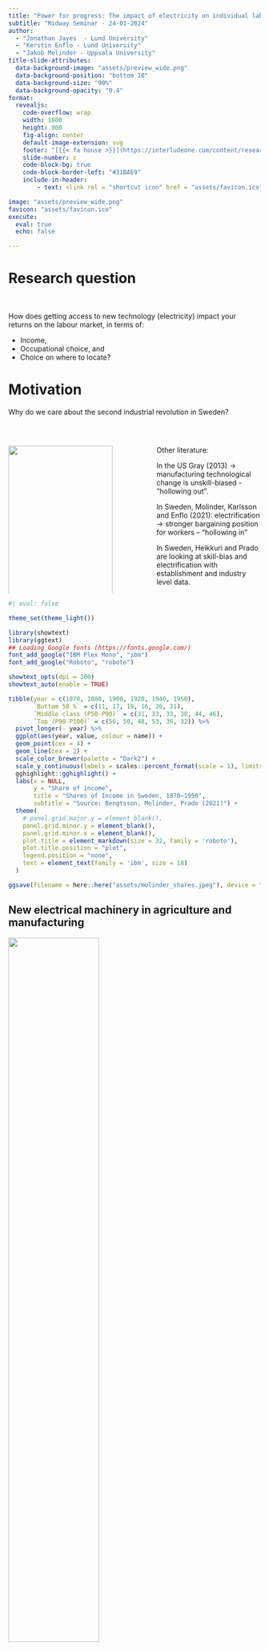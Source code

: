 ```yaml
---
title: "Power for progress: The impact of electricity on individual labor market outcomes"
subtitle: "Midway Seminar - 24-01-2024"
author: 
  - "Jonathan Jayes  - Lund University"
  - "Kerstin Enflo - Lund University"
  - "Jakob Molinder - Uppsala University"
title-slide-attributes:
  data-background-image: "assets/preview_wide.png"
  data-background-position: "bottom 10"
  data-background-size: "90%"
  data-background-opacity: "0.4"
format: 
  revealjs:
    code-overflow: wrap
    width: 1600
    height: 900
    fig-align: center
    default-image-extension: svg
    footer: "[{{< fa house >}}](https://interludeone.com/content/research.html)"
    slide-number: c
    code-block-bg: true
    code-block-border-left: "#31BAE9"
    include-in-header: 
        - text: <link rel = "shortcut icon" href = "assets/favicon.ico" />

image: "assets/preview_wide.png"
favicon: "assets/favicon.ico"
execute: 
  eval: true
  echo: false

---
```


# Research question{#sec-researchquestion background-color="#1C9E77"}

<br>

How does getting access to new technology (electricity) impact your returns on the labour market, in terms of:

- Income, 
- Occupational choice, and 
- Choice on where to locate?

# Motivation{#sec-motivation}

Why do we care about the second industrial revolution in Sweden?



<br>


:::: {.columns}

::: {.column width="45%"}
![](assets/molinder_shares.jpeg){fig-align="center" width=100%}

:::

::: {.column width="10%"}
:::

::: {.column width="45%"}

Other literature: 

In the US Gray (2013) -> manufacturing technological change is unskill-biased - “hollowing out”.

In Sweden, Molinder, Karlsson and Enflo (2021): electrification -> stronger bargaining position for workers – “hollowing in”

In Sweden, Heikkuri and Prado are looking at skill-bias and electrification with establishment and industry level data.

:::

::::



```r
#| eval: false

theme_set(theme_light())

library(showtext)
library(ggtext)
## Loading Google fonts (https://fonts.google.com/)
font_add_google("IBM Plex Mono", "ibm")
font_add_google("Roboto", "roboto")

showtext_opts(dpi = 300)
showtext_auto(enable = TRUE)

tibble(year = c(1870, 1880, 1900, 1920, 1940, 1950),
       `Bottom 50 %` = c(11, 17, 19, 16, 20, 21),
       `Middle class (P50-P90)` = c(31, 33, 33, 30, 44, 46),
       `Top (P90-P100)` = c(56, 50, 48, 53, 36, 32)) %>% 
  pivot_longer(- year) %>% 
  ggplot(aes(year, value, colour = name)) +
  geom_point(cex = 4) +
  geom_line(cex = 2) +
  scale_color_brewer(palette = "Dark2") +
  scale_y_continuous(labels = scales::percent_format(scale = 1), limits = c(0, NA)) +
  gghighlight::gghighlight() +
  labs(x = NULL,
       y = "Share of income",
       title = "Shares of Income in Sweden, 1870–1950",
       subtitle = "Source: Bengtsson, Molinder, Prado (2021)") +
  theme(
    # panel.grid.major.y = element_blank(),
    panel.grid.minor.y = element_blank(),
    panel.grid.minor.x = element_blank(),
    plot.title = element_markdown(size = 32, family = 'roboto'),
    plot.title.position = "plot",
    legend.position = "none",
    text = element_text(family = 'ibm', size = 18)
  ) 

ggsave(filename = here::here("assets/molinder_shares.jpeg"), device = "jpeg", width = 220, height = 160, units = "mm", dpi = 300)

```


## New electrical machinery in agriculture and manufacturing

![](assets/2IR_1.JPG){fig-align="center" width="60%"}

![](assets/2IR_2.JPG){fig-align="center" width="60%"}

## New technology with rapid adoption in Sweden

![](assets/schon-energy-share.jpeg){fig-align="center"}

## Who were the early electrifiers in Sweden?{visibility="uncounted"}

![](assets/map_big_power_stations_line_1900.jpeg){fig-align="center"}

## Who were the early electrifiers in Sweden?{visibility="uncounted"}

![](assets/map_big_power_stations_line_1911.jpeg){fig-align="center"}

## Who were the early electrifiers in Sweden?{visibility="uncounted"}

![](assets/map_big_power_stations_line_1926.jpeg){fig-align="center"}

## Who were the early electrifiers in Sweden?{#sec-tcg}

![](assets/01-treated-and-control-group.jpeg){fig-align="center"}

## Are the treated and control groups comparable?{visibilty="uncounted"}

![](assets/balancing_table.png){fig-align="center"}

# Did early electrifiers have access to more power?{#sec-firststage background-color="#1C9E77" visibilty="uncounted"}

## Shocked?{#sec-firststagelevels}

Treated parishes have access to more electricity (KvA), controlling for parish area and population.

![](assets/shock_table.png){fig-align="center"}


# What happened to early electrifiers in Sweden?{#sec-happened background-color="#1C9E77"}

## Regression specification

On a cross section with rich data on 343,000 individuals:


$$\text{Outcome}_i = \beta_0 + \beta_1 \text{`Born in treated parish`}_i + \beta_2 \textbf{Controls}_i + \epsilon_i$$


Where $$\beta_1$$ is the coefficient of interest and the controls include:

- Age and age squared

- Gender

- HISCLASS (grouped into 7 categories)

- Education


## Employment effects{#sec-employmentols}

If new technology automated away tasks, do we see lower rates of individuals `recording an occupation`?

![](assets/employment_effect.png){fig-align="center"}


## Income effects

Do individuals with access to new technology have `higher incomes` than their control parish born comrades?

![](assets/income_effect.png){fig-align="center"}

## Income effects across the distribution

Where in the income distribution do we see the `largest effects`?

![](assets/04-coefficient-plot-treated-by-income.jpeg){fig-align="center"}



## Inequality effects

At the parish level, do we see differences in the `income distributions` between treated and control earners?

![](assets/071-inequality-plot.jpeg){fig-align="center"}

# What are the mechanisms that drive these effects?{#sec-mechanisms background-color="#1C9E77"}

## Occupational selection into electricity related jobs

![](assets/electricity_jobs.png){fig-align="center"}

## The importance of education

![](assets/09-coefficient-plot-education.jpeg){fig-align="center" width="60%"}

## Do you need to move to find the right job?

![](assets/movers.png){fig-align="center"}

## Paper in a graph:

![](assets/06-job_share_plot.jpeg){fig-align="center"} 

# Findings{#sec-findings background-color="#1C9E77"}

## We find that when this new technology was adopted in Sweden:

- It made individuals richer 💰🔋
- It lowered inequality 📉🤝
- It allowed structural change on the labor market 🔧💼
- It created new kinds of jobs 🤖👩‍🔧
- It benefited those in the middle of the skill distribution 🎓🔌

## 

::: {style="text-align: center"}

<br>
<br>

<br>
<br>

Moving to Paper 2

:::

# Appendix{#sec-appendix background-color="#D95F02" visibility="uncounted"}

## Importance of Western Line{#sec-westernline visibility="uncounted"}

![](assets/1922_power_lines.jpg){fig-align="center"}

[Back to treated parishes](#sec-treatedparishes){.absolute top=0 right=0}

## Location of steam and diesel plants{#sec-otherpower visibility="uncounted"}

[Back to hydropower](#sec-hydopower){.absolute top=0 right=0}

<br>

:::: {.columns}

::: {.column width="45%"}
![](assets/map_big_power_stations_line_1926_with_treated_and_control_parishes_and_diesel.jpeg){fig-align="center" width=70%}


:::

::: {.column width="10%"}
:::

::: {.column width="45%"}
![](assets/map_big_power_stations_line_1926_with_treated_and_control_parishes_and_steam.jpeg){fig-align="center" width=70%}
:::

::::

## Are the treatment and control group comparable?{#sec-balance visibility="uncounted"}

![](assets/unmatched_sample_balance.png){fig-align="center"}

```r
#| eval: false

data_tibble <- tibble(
  Variable = c("shc1", "shc2", "shc3", "shc4", "shc5", "shc6", "shc7", "llabforce", "Total power (kVA)", "Total connections"),
  Mean_Treatment_Group = c(1.036322, 5.821050, 1.959664, 6.649561, 32.948828, 13.473691, 38.110884, 657.166898, 3419.874332, 6.147059),
  Mean_Control_Group = c(1.053739, 5.536617, 1.482257, 7.430138, 31.806689, 9.062544, 43.628015, 582.506483, 470.384416, 0.817316),
  P_Value = c(0.75, 0.15, 0.20, 0.16, 0.15, 0.07, 0.14, 0.04, 0.00, 0.00)
)

data_tibble %>%
  mutate(across(where(is.numeric), ~ round(., digits = 2))) %>%
  gt() %>%
  cols_label(
    Mean_Treatment_Group = md("(1)<br>Treatment group<br>mean"),
    Mean_Control_Group = md("(2)<br>Control group<br>mean"),
    P_Value = md("(3)<br>P-value")
  ) %>%
  tab_header(
    title = md("**Balance tests**"),
    subtitle = "Unmatched sample"
  ) %>%
  tab_style(
    style = cell_borders(
      sides = c("t", "b"),
      color = "grey60",
      weight = px(3)
    ),
    locations = list(cells_column_labels(), cells_stubhead())
  ) %>%
  tab_style(
    style = cell_borders(
      sides = c("t"),
      color = "grey60",
      weight = px(2.5)
    ),
    locations = cells_body(rows = 9)
  ) %>%
  tab_style(
    style = cell_borders(
      sides = c("b"),
      color = "grey60",
      weight = px(3)
    ),
    locations = cells_body(rows = 10)
  ) %>%
  tab_options(table.font.size = "80%") %>% 
  gtsave("assets/unmatched_sample_balance.png")

```

## Are the treatment and control group comparable?{visibility="uncounted"}

![](assets/propensity_score_matching.png){fig-align="center"}

## Are the treatment and control group comparable?{visibility="uncounted"}

![](assets/psm_sample_balance.png){fig-align="center"}

```r
#| eval: false

data_tibble <- tibble(
  Variable = c("shc1", "shc2", "shc3", "shc4", "shc5", "shc6", "shc7", "llabforce", "Total power (kVA)", "Total connections"),
  Mean_Treatment_Group = c(1.036322, 5.821050, 1.959664, 6.649561, 32.948828, 13.473691, 38.110884, 657.166898, 3419.874332, 6.147059),
  Mean_Control_Group = c(1.076733, 5.967782, 1.412026, 7.684917, 43.302865, 10.916724, 29.638953, 655.382231, 1416.679144, 2.098930),
  P_Value = c(0.53, 0.51, 0.00, 0.00, 0.00, 0.00, 0.00, 0.84, 0.00, 0.00)
)

data_tibble %>%
  mutate(across(where(is.numeric), ~ round(., digits = 2))) %>%
  gt() %>% 
  cols_label(
    Mean_Treatment_Group = md("(1)<br>Treatment group<br>mean"),
    Mean_Control_Group = md("(2)<br>Control group<br>mean"),
    P_Value = md("(3)<br>P-value")
  ) %>%
  tab_header(
    title = md("**Balance tests**"),
    subtitle = "Propensity score matched sample"
  ) %>%
  tab_style(
    style = cell_borders(
      sides = c("t", "b"),
      color = "grey60",
      weight = px(3)
    ),
    locations = list(cells_column_labels(), cells_stubhead())
  ) %>%
  tab_style(
    style = cell_borders(
      sides = c("t"),
      color = "grey60",
      weight = px(2.5)
    ),
    locations = cells_body(rows = 9)
  ) %>%
  tab_style(
    style = cell_borders(
      sides = c("b"),
      color = "grey60",
      weight = px(3)
    ),
    locations = cells_body(rows = 10)
  ) %>%
  tab_options(table.font.size = "80%") %>% 
  gtsave("assets/psm_sample_balance.png")

```

[Back to treatment and control groups](#sec-tcg){.absolute top=0 right=0}

## Quasi first stage{#sec-firststagelog visibility="uncounted"}

![](assets/first_stage_log.png){fig-align="center"}

[Back to first stage in levels](#sec-firststagelevels){.absolute top=0 right=0}

```r
# Create the tibble
regression_table <- tribble(
  ~Variable, ~Model1, ~Model2, ~Model3,
  "Treated parishes", "0.920***", "0.973***", "1.158",
  "(SE)", "(0.28)", "(0.29)", "(0.65)",
  "Parish area in square kilometers", "0.000", "0.000", "-0.000*",
  "(SE)", "(0.00)", "(0.00)", "(0.00)",
  "Parish population in 1900", "0.000***", "0.000***", "0.000",
  "(SE)", "(0.00)", "(0.00)", "(0.00)",
  "Constant", "4.586***", "4.419***", "5.366***",
  "(SE)", "(0.12)", "(0.12)", "(0.32)"
)

# Add additional statistics
additional_stats <- tribble(
  ~Variable, ~Model1, ~Model2, ~Model3,
  "R-squared", "0.12", "0.11", "0.10",
  "Observations", "511", "511", "511",
  "F-stat", "22.712", "19.937", "3.119",
  "Mean Dependent Var", "5.25", "5.08", "5.45"
)

controls <-
  tribble(
    ~Variable, ~Model1, ~Model2, ~Model3,
    "Parish area in square kilometers", "Yes", "Yes", "Yes",
    "Parish population in 1900", "Yes", "Yes", "Yes"
  )


table <- regression_table %>% 
  filter(row_number() %in% c(1, 2)) %>% 
  bind_rows(controls) %>% 
  bind_rows(additional_stats)

table %>%
  gt() %>%
  cols_label(
    Model1 = md("(1)<br>Ln total power"),
    Model2 = md("(2)<br>Ln total power<br>(transformers)"),
    Model3 = md("(3)<br>Ln total power<br>(generators)")
  ) %>% 
  tab_header(title = md("**Quasi first stage**"),
             subtitle = "Total power (logged)") %>% 
  tab_footnote("Robust standard errors in parentheses") %>% 
  tab_style(
    style = cell_borders(
      sides = c("t", "b"),
      color = "grey60",
      weight = px(3)
    ),
    locations = list(cells_column_labels(), cells_stubhead())
  ) %>% 
    tab_style(
    style = cell_borders(
      sides = c("t"),
      color = "grey60",
      weight = px(2.5)
    ),
    locations =  cells_body(rows = 5)
  ) %>% 
    tab_style(
    style = cell_borders(
      sides = c("b"),
      color = "grey60",
      weight = px(3)
    ),
    locations =  cells_body(rows = 8)
  ) %>% 
  tab_options(table.font.size = "80%") %>% 
  cols_align(-Variable, align = c("center")) %>% 
  gtsave("assets/first_stage_log.png")
```

## Employment effect{#sec-employmentprobit visibility="uncounted"}

![](assets/employment_probit.png){fig-align="center"}

[Back to employment OLS](#sec-employmentols){.absolute top=0 right=0}

```r
# Create the tibble for the regression coefficients and standard errors
regression_table <- tribble(
  ~Variable, ~Model1, ~Model2, ~Model3,
  "Birth Parish (Treated)", "-0.014*", "-0.011", "0.012",
  "(SE)", "(0.01)", "(0.01)", "(0.01)",
  "Age", NA, "0.047***", "0.067***",
  "(SE)", NA, "(0.00)", "(0.00)",
  "Age Squared", NA, "-0.001***", "-0.001***",
  "(SE)", NA, "(0.00)", "(0.00)",
  "Female (1 = Yes 0 = No)", NA, "-0.463***", "-0.443***",
  "(SE)", NA, "(0.00)", "(0.00)",
  "Divorced", NA, NA, "0.000",
  "(SE)", NA, NA, "(.)",
  "Married", NA, NA, "-0.367***",
  "(SE)", NA, NA, "(0.01)",
  "Other", NA, NA, "-0.112",
  "(SE)", NA, NA, "(0.19)",
  "Unmarried", NA, NA, "-0.052***",
  "(SE)", NA, NA, "(0.01)",
  "Widow/Widower", NA, NA, "0.045***",
  "(SE)", NA, NA, "(0.01)",
  "Literate", NA, NA, "0.000",
  "(SE)", NA, NA, "(.)",
  "Post primary schooling", NA, NA, "0.265***",
  "(SE)", NA, NA, "(0.02)",
  "Post-secondary and university", NA, NA, "0.242***",
  "(SE)", NA, NA, "(0.03)",
  "Primary school", NA, NA, "0.286***",
  "(SE)", NA, NA, "(0.02)",
  "Constant", "0.630***", "0.264***", "-0.285***",
  "(SE)", "(0.00)", "(0.01)", "(0.03)"
)

# Create the tibble for additional statistics
additional_stats <- tribble(
  ~Variable, ~Model1, ~Model2, ~Model3,
  "R-squared", "0.00", "0.24", "0.30",
  "Observations", "770075", "770075", "770075",
  "F-stat", "5.506", "61936.779", "37819.375",
  "Mean Dependent Var", "0.63", "0.63", "0.63"
)

controls <-
  tribble(
    ~Variable, ~Model1, ~Model2, ~Model3,
    "Age and gender", "", "Yes", "Yes",
    "Marital status and schooling", "", "", "Yes"
  )


table <- regression_table %>% 
  filter(row_number() %in% c(1, 2)) %>% 
  bind_rows(controls) %>% 
  bind_rows(additional_stats)

table %>%
  gt() %>%
  cols_label(
    Model1 = md("(1)<br>Holds an occupation<br>Probit"),
    Model2 = md("(2)<br>Holds an occupation<br>Probit"),
    Model3 = md("(3)<br>Holds an occupation<br>Probit")
  ) %>% 
  tab_header(title = md("**Employment effect**"),
             subtitle = "Likelihood of recording an occupation") %>% 
  tab_footnote("Robust standard errors in parentheses") %>% 
  tab_style(
    style = cell_borders(
      sides = c("t", "b"),
      color = "grey60",
      weight = px(3)
    ),
    locations = list(cells_column_labels(), cells_stubhead())
  ) %>% 
    tab_style(
    style = cell_borders(
      sides = c("t"),
      color = "grey60",
      weight = px(2.5)
    ),
    locations =  cells_body(rows = 5)
  ) %>% 
    tab_style(
    style = cell_borders(
      sides = c("b"),
      color = "grey60",
      weight = px(3)
    ),
    locations =  cells_body(rows = 8)
  ) %>% 
  tab_options(table.font.size = "80%") %>% 
  cols_align(-Variable, align = c("center")) %>% 
  gtsave("assets/employment_probit.png")
```

## Common male occupations{visibility="uncounted"}

![](assets/male_jobs.jpg)


## Common female occupations{visibility="uncounted"}

![](assets/female_jobs.jpg)


## How do we know who the early electrifiers in Sweden were?{visibility="uncounted"}

<br>

:::: {.columns}

::: {.column width="50%"}

#### Individual level census data

![](assets/1930_census.png){fig-align="center"}

:::

::: {.column width="50%"}

#### Geographical variation in electrification

![](assets/electricity_map.png){fig-align="center"}


:::

::::

## Who were the early electrifiers in Sweden?{visibility="uncounted"}

![](assets/map_big_power_stations.jpeg){fig-align="center"}

## Grid 1900{visibility="uncounted"}

![](assets/map_big_power_stations_line_1900.jpeg){fig-align="center"}

## Grid 1911{visibility="uncounted"}

![](assets/map_big_power_stations_line_1911.jpeg){fig-align="center"}

## Grid 1926{visibility="uncounted"}

![](assets/map_big_power_stations_line_1926.jpeg){fig-align="center"}

[Why only the Western Line?](#sec-westernline){.absolute top=0 right=0}

## Location of transformers{visibility="uncounted"}

![](assets/map_big_power_stations_line_1926_with_treated_and_control_parishes_and_transformers.jpeg){fig-align="center"}


[What about other sources of power like coal and diesel turbines?](#sec-otherpower){.absolute top=0 right=0}

## Timeline of grid rollout{visibility="uncounted"}

![](assets/timeline.png){fig-align="center"}


## New kinds of occupations created{visibility="uncounted"}

![](assets/new_jobs_1930.jpeg){fig-align="center"}


## How do we classify these occupations?{visibility="uncounted"}

3 categories of jobs:

![](assets/common_job_types.jpeg){fig-align="center"}

```r
# Load the required package
library(tidyverse)
theme_set(theme_light())
library(ggtext)
library(showtext)
## Loading Google fonts (https://fonts.google.com/)
font_add_google("IBM Plex Mono", "ibm")
font_add_google("Roboto", "roboto")

showtext_opts(dpi = 300)
showtext_auto(enable = TRUE)
library(tidytext)

# Create the tibble with translated occupations
translated_tibble <- tribble(
  ~job_type,               ~yrke.y_translated,     ~n,
  "Direct electricity job", "electrician",         676,
  "Direct electricity job", "electricity installer",471,
  "Direct electricity job", "electricity worker",   80,
  "Direct electricity job", "electricity machinist",51,
  "Direct electricity job", "electrical installer", 20,
  "Direct electricity job", "electrician installer",19,
  "Indirect electricity job","textile worker",    4145,
  "Indirect electricity job","sawmill worker",    2958,
  "Indirect electricity job","factory worker",    2401,
  "Indirect electricity job","carpentry worker",  2134,
  "Indirect electricity job","blacksmith",        1511,
  "Indirect electricity job","saw worker",        1495,
  "Other job",                "landowner",       65033,
  "Other job",                "agricultural worker",54374,
  "Other job",                "house daughter",   28886,
  "Other job",                "domestic helper",  18461,
  "Other job",                "housekeeper",      17913,
  "Other job",                "maid",             17415
)

translated_tibble %>% 
  mutate(yrke.y_translated = str_to_title(yrke.y_translated),
         yrke.y_translated = reorder_within(yrke.y_translated, n, job_type)) %>% 
  ggplot(aes(n, yrke.y_translated, fill = job_type)) +
  geom_col() +
  scale_fill_brewer(palette = "Dark2") +
  facet_wrap(vars(job_type), scales = "free", nrow = 3) +
  scale_y_reordered() +
  labs(
    x = NULL,
    y = NULL,
    title = "Most common titles for the three job types",
    fill = NULL
  ) +
  theme(
    # panel.grid.major.y = element_blank(),
    panel.grid.minor.y = element_blank(),
    panel.grid.minor.x = element_blank(),
    plot.title = element_markdown(size = 18, family = 'roboto'),
    plot.title.position = "plot",
    legend.position = "none",
    text = element_text(family = 'ibm', size = 12)
  )

ggsave(filename = here::here("assets/common_job_types.jpeg"), device = "jpeg", width = 8, height = 4, units = "in")

```

## Occupational choice{visibility="uncounted"}

![](assets/direct_electricity_probit.png){fig-align="center"}

```r
#| eval: false

# Create a tibble for the regression coefficients and standard errors
regression_table <- tribble(
  ~Variable, ~Model1, ~Model2, ~Model3,
  "Birth Parish (Treated)", "0.215***", "0.209***", "0.207***",
  "(SE)", "(0.02)", "(0.02)", "(0.02)"
)

# Create a tibble for additional statistics
additional_stats <- tribble(
  ~Variable, ~Model1, ~Model2, ~Model3,
  "Pseudo R-squared", "0.00", "0.07", "0.07",
  "Observations", "428386", "428386", "428252",
  "Mean Dependent Var", "0.010", "0.010", "0.010"
)


controls <-
  tribble(
    ~Variable, ~Model1, ~Model2, ~Model3,
    "Age and gender", "", "Yes", "Yes",
    "Marital status, schooling and occupation", "", "", "Yes"
  )


table <- regression_table %>% 
  filter(row_number() %in% c(1, 2)) %>% 
  bind_rows(controls) %>% 
  bind_rows(additional_stats)

table %>%
  gt() %>%
  cols_label(
    Model1 = md("(1)<br>Holding electricity job<br>(Direct)<br>Probit"),
    Model2 = md("(2)<br>Holding electricity job<br>(Direct)<br>Probit"),
    Model3 = md("(3)<br>Holding electricity job<br>(Direct)<br>Probit")
  ) %>%
  tab_header(
    title = md("**Occupational choice**"),
    subtitle = "Holding a direct electricity related job"
  ) %>%
  tab_footnote("Robust standard errors in parentheses") %>%
  tab_style(
    style = cell_fill(color = "#D4B9DA"),
    locations = cells_body(
      columns = !Variable,
      rows = 1
    )
  ) %>%
  tab_style(
    style = cell_borders(
      sides = c("t", "b"),
      color = "grey60",
      weight = px(3)
    ),
    locations = list(cells_column_labels(), cells_stubhead())
  ) %>%
  tab_style(
    style = cell_borders(
      sides = c("t"),
      color = "grey60",
      weight = px(2.5)
    ),
    locations = cells_body(rows = 5)
  ) %>%
  tab_style(
    style = cell_borders(
      sides = c("b"),
      color = "grey60",
      weight = px(3)
    ),
    locations = cells_body(rows = 7)
  ) %>%
  tab_options(table.font.size = "80%") %>%
  cols_align(-Variable, align = c("center")) %>%
  gtsave("assets/direct_electricity_probit.png")
```

## Occupational choice{visibility="uncounted"}

![](assets/indirect_electricity_probit.png){fig-align="center"}

```r
#| eval: false

# Create a tibble for the regression coefficients and standard errors
regression_table <- tribble(
  ~Variable, ~Model1, ~Model2, ~Model3,
  "Birth Parish (Treated)", "0.108***", "0.107***", "0.113***",
  "(SE)", "(0.01)", "(0.01)", "(0.01)"
)

# Create a tibble for additional statistics
additional_stats <- tribble(
  ~Variable, ~Model1, ~Model2, ~Model3,
  "Pseudo R-squared", "0.00", "0.01", "0.02",
  "Observations", "428386", "428386", "428386",
  "Mean Dependent Var", "0.140", "0.140", "0.140"
)


controls <-
  tribble(
    ~Variable, ~Model1, ~Model2, ~Model3,
    "Age and gender", "", "Yes", "Yes",
    "Marital status, schooling and occupation", "", "", "Yes"
  )


table <- regression_table %>% 
  filter(row_number() %in% c(1, 2)) %>% 
  bind_rows(controls) %>% 
  bind_rows(additional_stats)

table %>%
  gt() %>%
  cols_label(
    Model1 = md("(1)<br>Holding electricity job<br>(Indirect)<br>Probit"),
    Model2 = md("(2)<br>Holding electricity job<br>(Indirect)<br>Probit"),
    Model3 = md("(3)<br>Holding electricity job<br>(Indirect)<br>Probit")
  ) %>%
  tab_header(
    title = md("**Occupational choice**"),
    subtitle = "Holding an indirect electricity related job"
  ) %>%
  tab_footnote("Robust standard errors in parentheses") %>%
  tab_style(
    style = cell_fill(color = "#D9F0A3"),
    locations = cells_body(
      columns = !Variable,
      rows = 1
    )
  ) %>%
  tab_style(
    style = cell_borders(
      sides = c("t", "b"),
      color = "grey60",
      weight = px(3)
    ),
    locations = list(cells_column_labels(), cells_stubhead())
  ) %>%
  tab_style(
    style = cell_borders(
      sides = c("t"),
      color = "grey60",
      weight = px(2.5)
    ),
    locations = cells_body(rows = 5)
  ) %>%
  tab_style(
    style = cell_borders(
      sides = c("b"),
      color = "grey60",
      weight = px(3)
    ),
    locations = cells_body(rows = 7)
  ) %>%
  tab_options(table.font.size = "80%") %>%
  cols_align(-Variable, align = c("center")) %>%
  gtsave("assets/indirect_electricity_probit.png")

```



## Choice of location{visibility="uncounted"}

![](assets/choice_of_location.png){fig-align="center" width="60%"} 

## How does union membership play a role?{visibility="uncounted"}

![](assets/081-union-density-effect-5th-95th-percentiles.jpeg){fig-align="center" width="60%"}